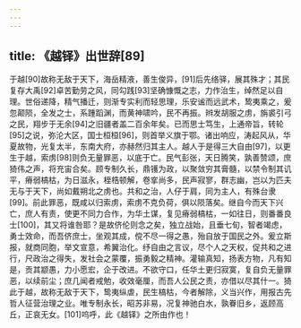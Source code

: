 ```yaml
---
---
---
```

title: 《越铎》出世辞[89]
---




于越[90]故称无敌于天下，海岳精液，善生俊异，[91]后先络驿，展其殊才；其民复存大禹[92]卓苦勤劳之风，同勾践[93]坚确慷慨之志，力作治生，绰然足以自理。世俗递降，精气播迁，则渐专实利而轻思理，乐安谧而远武术，鸷夷乘之，爰忽颠陨，全发之士，系踵蹈渊，而黄神啸吟，民不再振。辫发胡服之虏，旃裘引弓之民，翔步于无余[94]之旧疆者盖二百余年矣。已而思士笃生，上通帝旨，转轮[95]之说，弥沦大区，国士桓桓[96]，则首举义旗于鄂。诸出响应，涛起风从，华夏故物，光复太半，东南大府，亦赫然归其主人。越人于是得三大自由[97]，以更生于越，索虏[98]则负无量罪恶，以底于亡。民气彭张，天日腾笑，孰善赞颂，庶猗伟之声，将充宙合矣。顾专制久长，鼎镬为政，以聚敛穷其膏髓，以禁令制其讥平，瘠弱槁枯，为日滋永，桎梏顿解，卷挛尚多，民声寂寥，群志幽，岂以为匹夫无与于天下，尚如戴朔北之虏也。共和之治，人仔于肩，同为主人，有殊台隶[99]。前此罪恶，既咸以归索虏，索虏不克负荷，俱以陨落矣。继自今而天下兴亡，庶人有责，使更不同力合作，为华土谋，复见瘠弱槁枯，一如往日，则番番良士[100]，其又将谁咎耶？是故侪伦则念之矣，独立战始，且垂七旬，智者竭虑，勇士效命，而吾侪庶士，坐观其成，傥不尽一得之愚，殆自放于国民之外。爰立斯报，就商同胞，举文宣意，希翼治化。纾自由之言议，尽个人之天权，促共和之进行，尺政治之得失，发社会之蒙覆，振勇毅之精神。灌输真知，扬表方物，凡有知是，贡其颛愚，力小愿宏，企于改进。不欲守口，任华土更归寂寞，复自负无量罪恶，以续前尘；庶几闻者戒勉，收效毫厘，而吾人公民之责，亦借以尽其什一。猗此于越，故称无敌于天下，鸷夷纵虐，民生槁枯，今者解除，义当兴作，用报古先哲人征营治理之业。唯专制永长，昭苏非易，况复神驰白水，孰眷旧乡，返顾高丘，正哀无女。[101]呜呼，此《越铎》之所由作也！